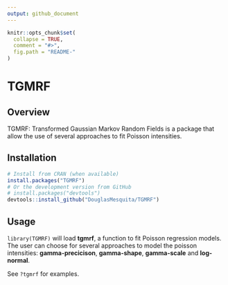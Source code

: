 ```yaml
---
output: github_document
---
```


```r
knitr::opts_chunk$set(
  collapse = TRUE,
  comment = "#>",
  fig.path = "README-"
)
```

# TGMRF

<!-- badges: start -->
<!-- [![CRAN status](https://www.r-pkg.org/badges/version/FLAMES)](https://cran.r-project.org/package=FLAMES) -->
<!-- [![Travis build status](https://travis-ci.org/DouglasMesquita/FLAMES.svg?branch=master)](https://travis-ci.org/DouglasMesquita/FLAMES) -->
<!-- [![Codecov test coverage](https://codecov.io/gh/DouglasMesquita/FLAMES/branch/master/graph/badge.svg)](https://codecov.io/gh/DouglasMesquita/FLAMES?branch=master) -->
<!-- badges: end -->

## Overview

TGMRF: Transformed Gaussian Markov Random Fields is a package that allow the use of several approaches to fit Poisson intensities.

## Installation

```r
# Install from CRAN (when available)
install.packages("TGMRF")
# Or the development version from GitHub
# install.packages("devtools")
devtools::install_github("DouglasMesquita/TGMRF")
```

## Usage

`library(TGMRF)` will load **tgmrf**, a function to fit Poisson regression models. The user can choose for several approaches to model the poisson intensities: **gamma-precicison**, **gamma-shape**, **gamma-scale** and **log-normal**.

See `?tgmrf` for examples.
